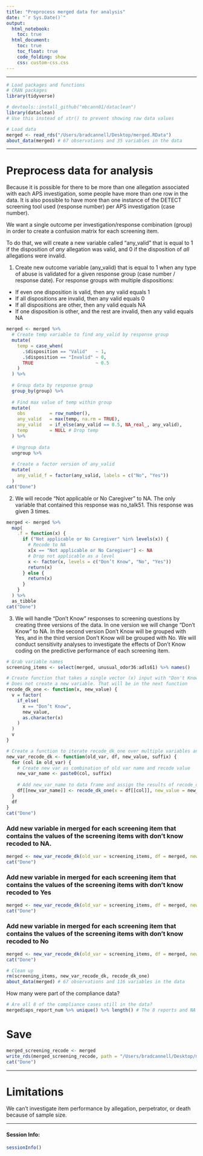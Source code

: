 ```yaml
---
title: "Preprocess merged data for analysis"
date: "`r Sys.Date()`"
output: 
  html_notebook:
    toc: true
  html_document:
    toc: true
    toc_float: true
    code_folding: show
    css: custom-css.css
---
```


-------------------------------------------------------------------------------

```r
# Load packages and functions
# CRAN packages
library(tidyverse)

# devtools::install_github("mbcann01/dataclean")
library(dataclean) 
# Use this instead of str() to prevent showing raw data values
```

```r
# Load data
merged <- read_rds("/Users/bradcannell/Desktop/merged.RData")
about_data(merged) # 67 observations and 35 variables in the data 
```

-------------------------------------------------------------------------------

# Preprocess data for analysis    

Because it is possible for there to be more than one allegation associated with each APS investigation, some people have more than one row in the data. It is also possible to have more than one instance of the DETECT screening tool used (response number) per APS investigation (case number).

We want a single outcome per investigation/response combination (group) in order to create a confusion matrix for each screening item.

To do that, we will create a new variable called "any_valid" that is equal to 1 if the disposition of _any_ allegation was valid, and 0 if the disposition of _all_ allegations were invalid. 

1. Create new outcome variable (any_valid) that is equal to 1 when any type of abuse is validated for a given response group (case number / response date). For response groups with multiple dispositions:   
  + If even one disposition is valid, then any valid equals 1   
  + If all dispositions are invalid, then any valid equals 0   
  + If all dispositions are other, then any valid equals NA
  + If one disposition is other, and the rest are invalid, then any valid equals NA

```r
merged <- merged %>%
  # Create temp variable to find any_valid by response group
  mutate(
    temp = case_when(
      .$disposition == "Valid"   ~ 1,
      .$disposition == "Invalid" ~ 0,
      TRUE                       ~ 0.5
    )
  ) %>%
  
  # Group data by response group
  group_by(group) %>%
  
  # Find max value of temp within group
  mutate(
    obs         = row_number(),
    any_valid   = max(temp, na.rm = TRUE),
    any_valid   = if_else(any_valid == 0.5, NA_real_, any_valid),
    temp        = NULL # Drop temp
  ) %>%
  
  # Ungroup data
  ungroup %>%
  
  # Create a factor version of any_valid
  mutate(
    any_valid_f = factor(any_valid, labels = c("No", "Yes"))
  )
cat("Done")
```

2. We will recode "Not applicable or No Caregiver" to NA. The only variable that contained this response was no_talk51. This response was given 3 times.

```r
merged <- merged %>%
  map(
    .f = function(x) {
      if ("Not applicable or No Caregiver" %in% levels(x)) {
        # Recode to NA
        x[x == "Not applicable or No Caregiver"] <- NA
        # Drop not applicable as a level
        x <- factor(x, levels = c("Don’t Know", "No", "Yes"))
        return(x)
      } else {
        return(x)
      }
    }
  ) %>% 
  as_tibble
cat("Done")
```

3. We will handle "Don't Know" responses to screening questions by creating three versions of the data. In one version we will change "Don't Know" to NA. In the second version Don’t Know will be grouped with Yes, and in the third version Don’t Know will be grouped with No. We will conduct sensitivity analyses to investigate the effects of Don’t Know coding on the predictive performance of each screening item.

```r
# Grab variable names
screening_items <- select(merged, unusual_odor36:adls61) %>% names()

# Create function that takes a single vector (x) input with "Don't Know" values and recodes them to new_value
# Does not create a new variable. That will be in the next function
recode_dk_one <- function(x, new_value) {
  v = factor(
    if_else(
      x == "Don’t Know", 
      new_value, 
      as.character(x)
    )
  )
  v
}

# Create a function to iterate recode_dk_one over multiple variables and create new var as combination of old var name and recode value
new_var_recode_dk <- function(old_var, df, new_value, suffix) {
  for (col in old_var) {
    # Create new var as combination of old var name and recode value
    new_var_name <- paste0(col, suffix)
  
    # Add new_var_name to data frame and assign the results of recode_dk_one to new_var_name
    df[[new_var_name]] <- recode_dk_one(x = df[[col]], new_value = new_value)
  }
  df
}
cat("Done")
```

### Add new variable in merged for each screening item that contains the values of the screening items with don't know recoded to NA.

```r
merged <- new_var_recode_dk(old_var = screening_items, df = merged, new_value = NA_character_, suffix = "_na")
cat("Done")
```

### Add new variable in merged for each screening item that contains the values of the screening items with don't know recoded to Yes

```r
merged <- new_var_recode_dk(old_var = screening_items, df = merged, new_value = "Yes", suffix = "_yes")
cat("Done")
```

### Add new variable in merged for each screening item that contains the values of the screening items with don't know recoded to No

```r
merged <- new_var_recode_dk(old_var = screening_items, df = merged, new_value = "No", suffix = "_no")
cat("Done")
```

```r
# Clean up
rm(screening_items, new_var_recode_dk, recode_dk_one)
about_data(merged) # 67 observations and 116 variables in the data 
```

How many were part of the compliance data?

```r
# Are all 8 of the compliance cases still in the data?
merged$aps_report_num %>% unique() %>% length() # The 8 reports and NA 
``` 

# Save

```r
merged_screening_recode <- merged
write_rds(merged_screening_recode, path = "/Users/bradcannell/Desktop/merged_screening_recode.RData")
cat("Done")
```

-------------------------------------------------------------------------------

# Limitations

We can’t investigate item performance by allegation, perpetrator, or death because of sample size.

-------------------------------------------------------------------------------

#### Session Info:
```r
sessionInfo()
```
